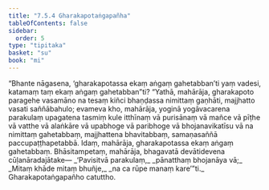 ```yaml
---
title: "7.5.4 Gharakapotaṅgapañha"
tableOfContents: false
sidebar:
  order: 5
type: "tipitaka"
basket: "su"
book: "mi"
---
```



<DynamicBreadcrumb />

<Division number="268" book="mi" bookNo="28">

<Paragraph number="1905" book="mi">
“Bhante nāgasena, ‘gharakapotassa ekaṃ aṅgaṃ gahetabban’ti yaṃ vadesi, katamaṃ taṃ ekaṃ aṅgaṃ gahetabban”ti? “Yathā, mahārāja, gharakapoto paragehe vasamāno na tesaṃ kiñci bhaṇḍassa nimittaṃ gaṇhāti, majjhatto vasati saññābahulo; evameva kho, mahārāja, yoginā yogāvacarena parakulaṃ upagatena tasmiṃ kule itthīnaṃ vā purisānaṃ vā mañce vā pīṭhe vā vatthe vā alaṅkāre vā upabhoge vā paribhoge vā bhojanavikatīsu vā na nimittaṃ gahetabbaṃ, majjhattena bhavitabbaṃ, samaṇasaññā paccupaṭṭhapetabbā. Idaṃ, mahārāja, gharakapotassa ekaṃ aṅgaṃ gahetabbaṃ. Bhāsitampetaṃ, mahārāja, bhagavatā devātidevena cūḷanāradajātake—
</Paragraph>

<Paragraph number="1906" type="verses" book="mi">
_‘Pavisitvā parakulaṃ,_  
_pānatthaṃ bhojanāya vā;_  
_Mitaṃ khāde mitaṃ bhuñje,_  
_na ca rūpe manaṃ kare’”ti._  


</Paragraph>
</Division>

<Paragraph number="1907" type="center" book="mi">
Gharakapotaṅgapañho catuttho.
</Paragraph>